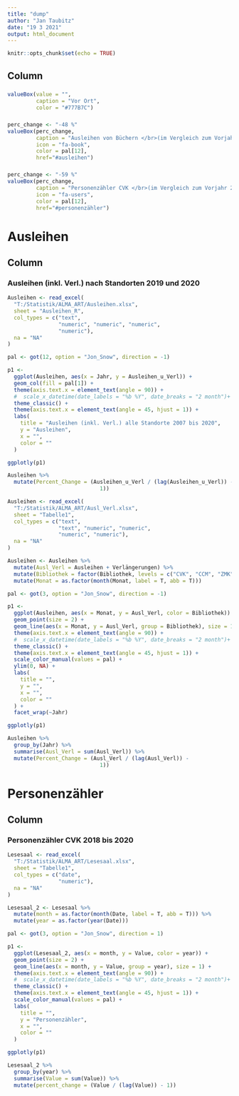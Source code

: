 ```yaml
---
title: "dump"
author: "Jan Taubitz"
date: "19 3 2021"
output: html_document
---
```


```r
knitr::opts_chunk$set(echo = TRUE)
```


Column
-----------------------------------------------------------------------

###

```r
valueBox(value = "",
         caption = "Vor Ort",
         color = "#777B7C")
```

###

```r
perc_change <- "-48 %"
valueBox(perc_change,
         caption = "Ausleihen von Büchern </br>(im Vergleich zum Vorjahr 2019)",
         icon = "fa-book",
         color = pal[12], 
         href="#ausleihen")
```

###

```r
perc_change <- "-59 %"
valueBox(perc_change,
         caption = "Personenzähler CVK </br>(im Vergleich zum Vorjahr 2019)",
         icon = "fa-users",
         color = pal[12], 
         href="#personenzähler")
```


Ausleihen {data-orientation=columns}
===================================== 

Column {data-width=400, data-height=400}
-----------------------------------------------------------------------

### Ausleihen (inkl. Verl.) nach Standorten 2019 und 2020

```r
Ausleihen <- read_excel(
  "T:/Statistik/ALMA_ART/Ausleihen.xlsx",
  sheet = "Ausleihen_R",
  col_types = c("text",
                "numeric", "numeric", "numeric",
                "numeric"),
  na = "NA"
)
```

```r
pal <- got(12, option = "Jon_Snow", direction = -1)

p1 <-
  ggplot(Ausleihen, aes(x = Jahr, y = Ausleihen_u_Verl)) +
  geom_col(fill = pal[1]) +
  theme(axis.text.x = element_text(angle = 90)) +
  #  scale_x_datetime(date_labels = "%b %Y", date_breaks = "2 month")+
  theme_classic() +
  theme(axis.text.x = element_text(angle = 45, hjust = 1)) +
  labs(
    title = "Ausleihen (inkl. Verl.) alle Standorte 2007 bis 2020",
    y = "Ausleihen",
    x = "",
    color = ""
  )

ggplotly(p1)
```

```r
Ausleihen %>%
  mutate(Percent_Change = (Ausleihen_u_Verl / (lag(Ausleihen_u_Verl)) -
                             1))
```


```r
Ausleihen <- read_excel(
  "T:/Statistik/ALMA_ART/Ausl_Verl.xlsx",
  sheet = "Tabelle1",
  col_types = c("text",
                "text", "numeric", "numeric",
                "numeric", "numeric"),
  na = "NA"
)
```


```r
Ausleihen <- Ausleihen %>%
  mutate(Ausl_Verl = Ausleihen + Verlängerungen) %>%
  mutate(Bibliothek = factor(Bibliothek, levels = c("CVK", "CCM", "ZMK"))) %>%
  mutate(Monat = as.factor(month(Monat, label = T, abb = T)))
```


```r
pal <- got(3, option = "Jon_Snow", direction = -1)

p1 <-
  ggplot(Ausleihen, aes(x = Monat, y = Ausl_Verl, color = Bibliothek)) +
  geom_point(size = 2) +
  geom_line(aes(x = Monat, y = Ausl_Verl, group = Bibliothek), size = 1) +
  theme(axis.text.x = element_text(angle = 90)) +
  #  scale_x_datetime(date_labels = "%b %Y", date_breaks = "2 month")+
  theme_classic() +
  theme(axis.text.x = element_text(angle = 45, hjust = 1)) +
  scale_color_manual(values = pal) +
  ylim(0, NA) +
  labs(
    title = "",
    y = "",
    x = "",
    color = ""
  ) +
  facet_wrap(~Jahr)

ggplotly(p1)
```


```r
Ausleihen %>%
  group_by(Jahr) %>%
  summarise(Ausl_Verl = sum(Ausl_Verl)) %>%
  mutate(Percent_Change = (Ausl_Verl / (lag(Ausl_Verl)) -
                             1))
```


Personenzähler {data-orientation=columns}
===================================== 

Column {data-width=400, data-height=400}
-----------------------------------------------------------------------

### Personenzähler CVK 2018 bis 2020

```r
Lesesaal <- read_excel(
  "T:/Statistik/ALMA_ART/Lesesaal.xlsx",
  sheet = "Tabelle1",
  col_types = c("date",
                "numeric"),
  na = "NA"
)

Lesesaal_2 <- Lesesaal %>%
  mutate(month = as.factor(month(Date, label = T, abb = T))) %>%
  mutate(year = as.factor(year(Date)))

pal <- got(3, option = "Jon_Snow", direction = 1)

p1 <-
  ggplot(Lesesaal_2, aes(x = month, y = Value, color = year)) +
  geom_point(size = 2) +
  geom_line(aes(x = month, y = Value, group = year), size = 1) +
  theme(axis.text.x = element_text(angle = 90)) +
  #  scale_x_datetime(date_labels = "%b %Y", date_breaks = "2 month")+
  theme_classic() +
  theme(axis.text.x = element_text(angle = 45, hjust = 1)) +
  scale_color_manual(values = pal) +
  labs(
    title = "",
    y = "Personenzähler",
    x = "",
    color = ""
  )

ggplotly(p1)

```

```r
Lesesaal_2 %>%
  group_by(year) %>%
  summarise(Value = sum(Value)) %>%
  mutate(percent_change = (Value / (lag(Value)) - 1))
```
